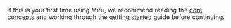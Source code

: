 If this is your first time using Miru, we recommend reading the [core concepts](/docs/basics/core-concepts) and working through the [getting started](/docs/get-started) guide before continuing.